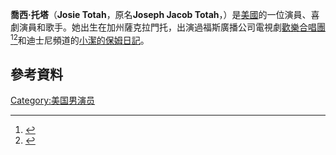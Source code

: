 {{Infobox person
| name          = Josie Totah 
| image         = <!-- just the filename, without the File: or Image: prefix or enclosing [[brackets|brackets]] -->
| alt           = 
| caption       = 
| birth_name    = Joseph Jacob Totah
| birth_date    = {{Birth date and age|mf=yes|2001|8|5}}
| birth_place   = 美國加利福尼亞薩克拉門托
| death_date    = <!-- {{Death date and age|YYYY|MM|DD|YYYY|MM|DD}} or {{Death-date and age|death date†|birth date†}} -->
| death_place   = 
| nationality   = 
| other_names   = 
| occupation    = [[演員|演員]]，喜劇演員，歌手
| years_active  = 2012-現在
| known_for     = 
| notable_works = [[歡樂合唱團|歡樂合唱團]]，[[小潔的保姆日記|小潔的保姆日記]]
}}
'''喬西·托塔'''（'''Josie Totah'''，原名'''Joseph Jacob Totah'''，{{bd|2001年|8月5日}}）是[[美國|美國]]的一位演員、喜劇演員和歌手。她出生在加州薩克拉門托，出演過福斯廣播公司電視劇[[歡樂合唱團|歡樂合唱團]]<ref>{{cite web|last1=Kost|first1=Ryan|title=S.F. 13-year-old snags role on 'Glee’ as it nears end|url=http://www.sfchronicle.com/tv/article/S-F-13-year-old-snags-role-on-Glee-as-it-6117063.php|publisher=San Francisco Chronicle|accessdate=28 March 2015|archive-date=2019-03-29|archive-url=https://web.archive.org/web/20190329234212/https://www.sfchronicle.com/tv/article/S-F-13-year-old-snags-role-on-Glee-as-it-6117063.php|dead-url=no}}</ref><ref>{{cite web|last1=Timmons|first1=Lisa|title=Glee’ Recap: ‘Child Star’ Introduces 13-Year-Old Boy Diva Myron Muskovitz|url=http://www.idolator.com/7582907/glee-recap-child-star-myron-muskovitz|publisher=Idolator|accessdate=28 March 2015}}</ref>和迪士尼頻道的[[小潔的保姆日記|小潔的保姆日記]]。

==參考資料==
{{Reflist}}
[[Category:美国男演员|Category:美国男演员]]